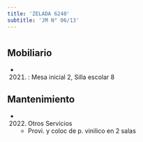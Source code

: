 ```yaml
---
title: 'ZELADA 6240'
subtitle: 'JM N° 06/13'
---
```


#


## Mobiliario

*  (2021) : Mesa inicial 2, Silla escolar 8 





## Mantenimiento

*  (2022) Otros Servicios 
    + Provi. y coloc de p. vinilico en 2 salas



